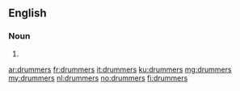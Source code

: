 {{also|Drummers}}

==English==

===Noun===
{{head|en|noun plural form}}

# {{plural of|drummer|lang=en}}

[[ar:drummers]]
[[fr:drummers]]
[[it:drummers]]
[[ku:drummers]]
[[mg:drummers]]
[[my:drummers]]
[[nl:drummers]]
[[no:drummers]]
[[fi:drummers]]